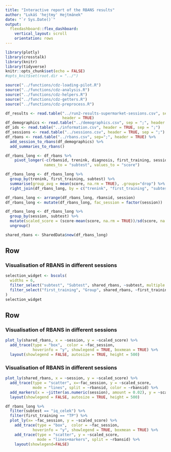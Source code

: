 ```yaml
---
title: "Interactive report of the RBANS results"
author: "Lukáš 'hejtmy' Hejtmánek"
date: "`r Sys.Date()`"
output: 
  flexdashboard::flex_dashboard:
    vertical_layout: scroll
    orientation: rows
---
```

```r
library(plotly)
library(crosstalk)
library(knitr)
library(tidyverse)
knitr::opts_chunk$set(echo = FALSE)
#opts_knit$set(root.dir = "../")
```

```r
source("../functions/cdz-loading-pilot.R")
source("../functions/cdz-analysis.R")
source("../functions/cdz-helpers.R")
source("../functions/cdz-getters.R")
source("../functions/cdz-preprocess.R")
```

```r
df_results <- read.table("../run2-results-supermarket-sessions.csv", sep = ";",
                         header = TRUE)
df_demographics <- read.table("../demographics.csv", sep = ";", header = TRUE)
df_ids <- read.table("../information.csv", header = TRUE, sep = ";")
df_sessions <- read.table("../sessions.csv", header = TRUE, sep = ";")
df_rbans <- read.table("../rbans.csv", sep=";", header = TRUE) %>%
  add_session_to_rbans(df_demographics) %>%
  add_summaries_to_rbans()
```

```r
df_rbans_long <- df_rbans %>%
    pivot_longer(-c(rbansid, trenink, diagnosis, first_training, session),
                 names_to = "subtest", values_to = "score")

df_rbans_long <- df_rbans_long %>%
  group_by(trenink, first_training, subtest) %>%
  summarise(group_avg = mean(score, na.rm = TRUE), .groups="drop") %>%
  right_join(df_rbans_long, by = c("trenink", "first_training", "subtest"))

df_rbans_long <- arrange(df_rbans_long, rbansid, session)
df_rbans_long <- mutate(df_rbans_long, fac_session = factor(session))

df_rbans_long <- df_rbans_long %>%
  group_by(session, subtest) %>%
  mutate(scaled_score = (score-mean(score, na.rm = TRUE))/sd(score, na.rm = TRUE)) %>%
  ungroup()
```

```r
shared_rbans <- SharedData$new(df_rbans_long)
```

Row {data-height=300}
---------------------------
### Visualisation of RBANS in different sessions
```r
selection_widget <- bscols(
  widths = 6,
  filter_select("subtest", "Subtest", shared_rbans, ~subtest, multiple = FALSE),
  filter_select("first_training", "Group", shared_rbans, ~first_training, multiple = FALSE)
)
selection_widget
```

Row {data-height=600}
---------------------------

### Visualisation of RBANS in different sessions

```r
plot_ly(shared_rbans, x = ~session, y = ~scaled_score) %>%
  add_trace(type = "box",  color = ~fac_session,
            hoverinfo = "y", showlegend = TRUE, boxmean = TRUE) %>%
  layout(showlegend = FALSE, autosize = TRUE, height = 500)
```

### Visualisation of RBANS in different sessions

```r
plot_ly(shared_rbans, x = ~session, y = ~scaled_score) %>%
  add_trace(type = "scatter", x=~fac_session, y = ~scaled_score,
            mode = "lines", split = ~rbansid, color = ~rbansid) %>%
  add_markers(x = ~jitter(as.numeric(session), amount = 0.02), y = ~scaled_score, color = ~rbansid) %>%
  layout(showlegend = FALSE, autosize = TRUE, height = 500)
```

```r
df_rbans_long %>%
  filter(subtest == "iq_celek") %>%
  filter(first_training == "TP") %>%
  plot_ly(x= ~fac_session, y = ~scaled_score) %>%
    add_trace(type = "box",  color = ~fac_session,
            hoverinfo = "y", showlegend = TRUE, boxmean = TRUE) %>%
    add_trace(type = "scatter", y = ~scaled_score,
              mode = "lines+markers", split = ~rbansid) %>%
    layout(showlegend=FALSE)
````